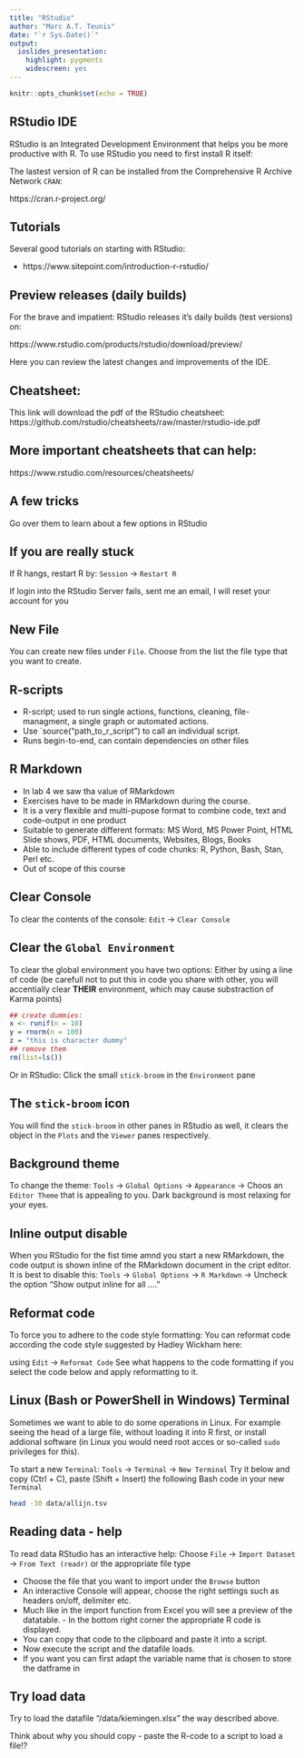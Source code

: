 ```yaml
---
title: "RStudio"
author: "Marc A.T. Teunis"
date: "`r Sys.Date()`"
output:
  ioslides_presentation: 
    highlight: pygments
    widescreen: yes
---
```


```r
knitr::opts_chunk$set(echo = TRUE)
```

## RStudio IDE
RStudio is an Integrated Development Environment that helps you be more productive with R. To use RStudio you need to first install R itself:

The lastest version of R can be installed from the Comprehensive R Archive Network `CRAN`: 

https://cran.r-project.org/

## Tutorials
Several good tutorials on starting with RStudio:

 - https://www.sitepoint.com/introduction-r-rstudio/\
 

## Preview releases (daily builds)
For the brave and impatient:
RStudio releases it's daily builds (test versions) on:

https://www.rstudio.com/products/rstudio/download/preview/

Here you can review the latest changes and improvements of the IDE.

## Cheatsheet:
This link will download the pdf of the RStudio cheatsheet:
https://github.com/rstudio/cheatsheets/raw/master/rstudio-ide.pdf

## More important cheatsheets that can help:
https://www.rstudio.com/resources/cheatsheets/

## A few tricks 
Go over them to learn about a few options in RStudio

## If you are really stuck
If R hangs, restart R by: `Session` -> `Restart R`

If login into the RStudio Server fails, sent me an email, I will reset your account for you

## New File
You can create new files under `File`. Choose from the list the file type that you want to create.

## R-scripts
 - R-script; used to run single actions, functions, cleaning, file-managment, a single graph or automated actions. 
 - Use `source("path_to_r_script") to call an individual script. 
 - Runs begin-to-end, can contain dependencies on other files
 
## R Markdown

 - In lab 4 we saw tha value of RMarkdown
 - Exercises have to be made in RMarkdown during the course. 
 - It is a very flexible and multi-pupose format to combine code, text and code-output in one product
 - Suitable to generate different formats: MS Word, MS Power Point, HTML Slide shows, PDF, HTML documents, Websites, Blogs, Books
 - Able to include different types of code chunks: R, Python, Bash, Stan, Perl etc.
 - Out of scope of this course
 
## Clear Console
To clear the contents of the console: `Edit` -> `Clear Console`

## Clear the `Global Environment`
To clear the global environment you have two options:
Either by using a line of code (be carefull not to put this in code you share with other, you will accentially clear **THEIR** environment, which may cause substraction of Karma points)

```r
## create dummies:
x <- runif(n = 10)
y = rnorm(n = 100)
z = "this is character dummy"
## remove them
rm(list=ls())
```

Or in RStudio: Click the small `stick-broom` in the `Environment` pane

## The `stick-broom` icon 
You will find the `stick-broom` in other panes in RStudio as well, it clears the object in the `Plots` and the `Viewer` panes respectively.

## Background theme
To change the theme: `Tools` -> `Global Options` -> `Appearance` -> Choos an `Editor Theme` that is appealing to you. Dark background is most relaxing for your eyes.

## Inline output disable
When you RStudio for the fist time amnd you start a new RMarkdown, the code output is shown inline of the RMarkdown document in the cript editor. It is best to disable this: 
`Tools` -> `Global Options` -> `R Markdown` -> Uncheck the option "Show output inline for all ...."

## Reformat code
To force you to adhere to the code style formatting:
You can reformat code according the code style suggested by Hadley Wickham here:

using `Edit` -> `Reformat Code`
See what happens to the code formatting if you select the code below and apply reformatting to it.

## Linux (Bash or PowerShell in Windows) Terminal
Sometimes we want to able to do some operations in Linux. For example seeing the head of a large file, without loading it into R first, or install addional software (in Linux you would need root acces or so-called `sudo` privileges for this).

To start a new `Terminal`: `Tools` -> `Terminal` -> `New Terminal`
Try it below and copy (Ctrl + C), paste (Shift + Insert) the following Bash code in your new `Terminal`

```Bash
head -30 data/allijn.tsv
```

## Reading data - help
To read data RStudio has an interactive help: 
Choose `File` -> `Import Dataset` -> `From Text (readr)` or the appropriate file type

 - Choose the file that you want to import under the `Browse` button
 - An interactive Console will appear, choose the right settings such as headers on/off, delimiter etc. 
 - Much like in the import function from Excel you will see a preview of the datatable.  - In the bottom right corner the appropriate R code is displayed. 
 - You can copy that code to the clipboard and paste it into a script.
 - Now execute the script and the datafile loads. 
 - If you want you can first adapt the variable name that is chosen to store the datframe in

## Try load data
Try to load the datafile "/data/kiemingen.xlsx" the way described above.

Think about why you should copy - paste the R-code to a script to load a file!?



